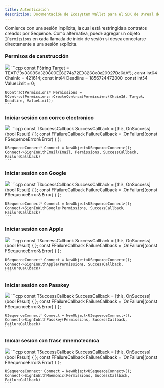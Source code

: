 ```yaml
---
title: Autenticación
description: Documentación de Ecosystem Wallet para el SDK de Unreal de Sequence.
---
```


Comience con una sesión implícita, la cual está restringida a contratos creados por Sequence.
Como alternativa, puede agregar un objeto `IPermissions` en cada llamada de inicio de sesión si desea conectarse directamente a una sesión explícita.

### Permisos de construcción

<Tabs>
  <Tab title="Blueprint">
    <Frame>
      <img src="/images/unreal/ecosystem/contract_permissions.png" />
    </Frame>
  </Tab>

  <Tab title="C++">
    ```cpp
    const FString Target = TEXT("0x33985d320809E26274a72E03268c8a29927Bc6dA");
    const int64 ChainId = 421614;
    const int64 Deadline = 1856724472000;
    const int64 ValueLimit = 0;

    UContractPermissions* Permissions = UContractPermissions::CreateContractPermissions(ChainId, Target, Deadline, ValueLimit);
    ```
  </Tab>
</Tabs>

### Iniciar sesión con correo electrónico

<Tabs>
  <Tab title="Blueprint">
    <Frame>
      <img src="/images/unreal/ecosystem/sign_in_email.png" />
    </Frame>
  </Tab>

  <Tab title="C++">
    ```cpp
    const TSuccessCallback<bool> SuccessCallback = [this, OnSuccess](bool Result) { };
    const FFailureCallback FailureCallback = [OnFailure](const FSequenceError& Error) { };

    USequenceConnect* Connect = NewObject<USequenceConnect>();
    Connect->SignInWithEmail(Email, Permissions, SuccessCallback, FailureCallback);
    ```
  </Tab>
</Tabs>

### Iniciar sesión con Google

<Tabs>
  <Tab title="Blueprint">
    <Frame>
      <img src="/images/unreal/ecosystem/sign_in_google.png" />
    </Frame>
  </Tab>

  <Tab title="C++">
    ```cpp
    const TSuccessCallback<bool> SuccessCallback = [this, OnSuccess](bool Result) { };
    const FFailureCallback FailureCallback = [OnFailure](const FSequenceError& Error) { };

    USequenceConnect* Connect = NewObject<USequenceConnect>();
    Connect->SignInWithGoogle(Permissions, SuccessCallback, FailureCallback);
    ```
  </Tab>
</Tabs>

### Iniciar sesión con Apple

<Tabs>
  <Tab title="Blueprint">
    <Frame>
      <img src="/images/unreal/ecosystem/sign_in_apple.png" />
    </Frame>
  </Tab>

  <Tab title="C++">
    ```cpp
    const TSuccessCallback<bool> SuccessCallback = [this, OnSuccess](bool Result) { };
    const FFailureCallback FailureCallback = [OnFailure](const FSequenceError& Error) { };

    USequenceConnect* Connect = NewObject<USequenceConnect>();
    Connect->SignInWithApple(Permissions, SuccessCallback, FailureCallback);
    ```
  </Tab>
</Tabs>

### Iniciar sesión con Passkey

<Tabs>
  <Tab title="Blueprint">
    <Frame>
      <img src="/images/unreal/ecosystem/sign_in_passkey.png" />
    </Frame>
  </Tab>

  <Tab title="C++">
    ```cpp
    const TSuccessCallback<bool> SuccessCallback = [this, OnSuccess](bool Result) { };
    const FFailureCallback FailureCallback = [OnFailure](const FSequenceError& Error) { };

    USequenceConnect* Connect = NewObject<USequenceConnect>();
    Connect->SignInWithPasskey(Permissions, SuccessCallback, FailureCallback);
    ```
  </Tab>
</Tabs>

### Iniciar sesión con frase mnemotécnica

<Tabs>
  <Tab title="Blueprint">
    <Frame>
      <img src="/images/unreal/ecosystem/sign_in_mnemonic.png" />
    </Frame>
  </Tab>

  <Tab title="C++">
    ```cpp
    const TSuccessCallback<bool> SuccessCallback = [this, OnSuccess](bool Result) { };
    const FFailureCallback FailureCallback = [OnFailure](const FSequenceError& Error) { };

    USequenceConnect* Connect = NewObject<USequenceConnect>();
    Connect->SignInWithMnemonic(Permissions, SuccessCallback, FailureCallback);
    ```
  </Tab>
</Tabs>